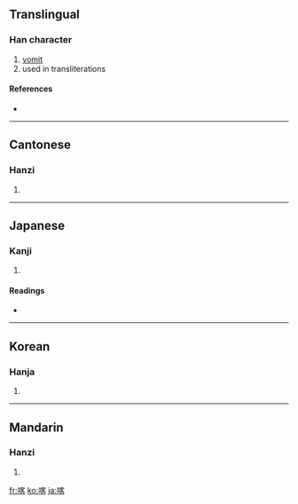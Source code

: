 ==Translingual==

===Han character===
{{Han char|rn=30|rad=口|as=09|sn=12|four=6306<sub>4</sub>|canj=口十竹口 (RJHR)}}

# [[vomit]]
# used in transliterations

====References====
* {{Han ref|kx=0197.100|dkj=03896|dj=0418.310|hdz=10662.060|uh=5580|ud=21888|bh=B3D8|bd=46040}}

----

==Cantonese==

===Hanzi===
{{yue-hanzi|jyut=|y=kak1}}

# {{defn|Cantonese}}

----

==Japanese==

===Kanji===
{{ja-kanji|grade=|rs=口09}}

# {{defn|Japanese}}

====Readings====
* {{ja-readings|on=[[かく]] (kaku)|kun=[[はく]] (haku)}}

----

==Korean==

===Hanja===
{{ko-hanja|hangeul=객|rv=gaek|mr=kaek}}

# {{defn|Korean}}

----

==Mandarin==

===Hanzi===
{{cmn-hanzi|pin=[[kè]] ([[ke4]])|wg=k'o<sup>4</sup>}}

# {{defn|Mandarin}}

[[fr:喀]]
[[ko:喀]]
[[ja:喀]]